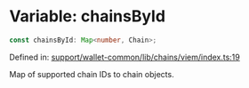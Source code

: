 # Variable: chainsById

```ts
const chainsById: Map<number, Chain>;
```

Defined in: [support/wallet-common/lib/chains/viem/index.ts:19](https://github.com/HappyChainDevs/happychain/blob/99d9c499d60929c60f5b0529191c07ec6adb3faa/support/wallet-common/lib/chains/viem/index.ts#L19)

Map of supported chain IDs to chain objects.
